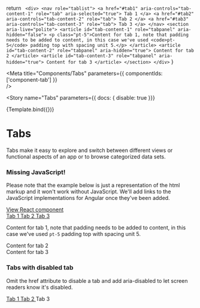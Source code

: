 
  return `
    <div>
      <nav role="tablist">
        <a href="#tab1" aria-controls="tab-content-1" role="tab" aria-selected="true">
          Tab 1
        </a>
        <a href="#tab2" aria-controls="tab-content-2" role="tab">
          Tab 2
        </a>
        <a href="#tab3" aria-controls="tab-content-3" role="tab">
          Tab 3
        </a>
      </nav>
      <section aria-live="polite">
        <article id="tab-content-1" role="tabpanel" aria-hidden="false">
          <p class="pt-5">Content for tab 1, note that padding needs to be added to content, in this case we've used <code>pt-5</code> padding top with spacing unit 5.</p>
        </article>
        <article id="tab-content-2" role="tabpanel" aria-hidden="true">
          Content for tab 2
        </article>
        <article id="tab-content-3" role="tabpanel" aria-hidden="true">
          Content for tab 3
        </article>
      </section>
    </div>`
}

<Meta
  title="Components/Tabs"
  parameters={{ 
    componentIds: ['component-tab']
  }}  
/>

<Story
  name="Tabs"
  parameters={{ docs: { disable: true }}}
>
  {Template.bind({})}
</Story>

# Tabs

Tabs make it easy to explore and switch between different views or functional aspects of an app or to browse categorized data sets.
<div role="alert" class="info">
  <main>
    <h3>Missing JavaScript!</h3>
    <p>
      Please note that the example below is just a representation of the html markup and it won't work
      without JavaScript. We'll add links to the JavaScript implementations for Angular once they've been added.
    </p>
  </main>
  <footer>
    <a target="_blank" href="./../react/?path=/docs/components-tabs">View React component</a>
  </footer>
</div>

<Canvas>
  <div>
    <nav role="tablist">
      <a href="#tab1" aria-controls="tab-content-1" role="tab" aria-selected="true">
        Tab 1
      </a>
      <a href="#tab2" aria-controls="tab-content-2" role="tab">
        Tab 2
      </a>
      <a href="#tab3" aria-controls="tab-content-3" role="tab">
        Tab 3
      </a>
    </nav>
    <section aria-live="polite">
      <article id="tab-content-1" role="tabpanel" aria-hidden="false">
        <p class="pt-5">Content for tab 1, note that padding needs to be added to content, in this case we've used <code>pt-5</code> padding top with spacing unit 5.</p>
      </article>
      <article id="tab-content-2" role="tabpanel" aria-hidden="true">
        Content for tab 2
      </article>
      <article id="tab-content-3" role="tabpanel" aria-hidden="true">
        Content for tab 3
      </article>
    </section>
  </div>
</Canvas>


### Tabs with disabled tab

Omit the href attribute to disable a tab and add aria-disabled to let screen readers know it's disabled.

<Canvas>
  <nav role="tablist">
    <a href="#tab1" aria-controls="tab-content-1" role="tab" aria-selected="true">
      Tab 1
    </a>
    <a href="#tab2" aria-controls="tab-content-2" role="tab">
      Tab 2
    </a>
    <a aria-controls="tab-content-3" role="tab" aria-disabled>
      Tab 3
    </a>
  </nav>
</Canvas>

